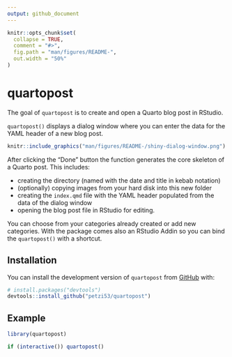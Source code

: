 ```yaml
---
output: github_document
---
```


```r
knitr::opts_chunk$set(
  collapse = TRUE,
  comment = "#>",
  fig.path = "man/figures/README-",
  out.width = "50%"
)
```

# quartopost


<!-- badges: start -->
<!-- badges: end -->

The goal of `quartopost` is to create and open a Quarto blog post in RStudio. 

`quartopost()` displays a dialog window where you can enter the data for the YAML header of a new blog post. 

```r
knitr::include_graphics("man/figures/README-/shiny-dialog-window.png")
```

After clicking the "Done" button the function generates the core skeleton of a Quarto post. This includes: 

- creating the directory (named with the date and title in kebab notation) 
- (optionally) copying images from your hard disk into this new folder
- creating the `index.qmd` file with the YAML header populated from the data of the dialog window
- opening the blog post file in RStudio for editing.

You can choose from your categories already created or add new categories. With the package comes also an RStudio Addin so you can bind the `quartopost()` with a shortcut.

## Installation

You can install the development version of `quartopost` from [GitHub](https://github.com/) with:

```r
# install.packages("devtools")
devtools::install_github("petzi53/quartopost")
```


## Example

```r
library(quartopost)

if (interactive()) quartopost()
```
